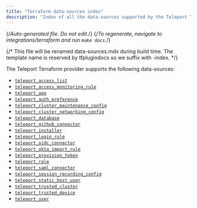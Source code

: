 ```yaml
---
title: "Terraform data-sources index"
description: "Index of all the data-sources supported by the Teleport Terraform Provider"
---
```


{/*Auto-generated file. Do not edit.*/}
{/*To regenerate, navigate to integrations/terraform and run `make docs`.*/}

{/*
    This file will be renamed data-sources.mdx during build time.
    The template name is reserved by tfplugindocs so we suffix with -index.
*/}

The Teleport Terraform provider supports the following data-sources:

  - [`teleport_access_list`](access_list.mdx)
  - [`teleport_access_monitoring_rule`](access_monitoring_rule.mdx)
  - [`teleport_app`](app.mdx)
  - [`teleport_auth_preference`](auth_preference.mdx)
  - [`teleport_cluster_maintenance_config`](cluster_maintenance_config.mdx)
  - [`teleport_cluster_networking_config`](cluster_networking_config.mdx)
  - [`teleport_database`](database.mdx)
  - [`teleport_github_connector`](github_connector.mdx)
  - [`teleport_installer`](installer.mdx)
  - [`teleport_login_rule`](login_rule.mdx)
  - [`teleport_oidc_connector`](oidc_connector.mdx)
  - [`teleport_okta_import_rule`](okta_import_rule.mdx)
  - [`teleport_provision_token`](provision_token.mdx)
  - [`teleport_role`](role.mdx)
  - [`teleport_saml_connector`](saml_connector.mdx)
  - [`teleport_session_recording_config`](session_recording_config.mdx)
  - [`teleport_static_host_user`](static_host_user.mdx)
  - [`teleport_trusted_cluster`](trusted_cluster.mdx)
  - [`teleport_trusted_device`](trusted_device.mdx)
  - [`teleport_user`](user.mdx)
